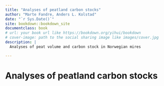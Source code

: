 ```yaml
--- 
title: "Analyses of peatland carbon stocks"
author: "Marte Fandre, Anders L. Kolstad"
date: "`r Sys.Date()`"
site: bookdown::bookdown_site
documentclass: book
# url: your book url like https://bookdown.org/yihui/bookdown
# cover-image: path to the social sharing image like images/cover.jpg
description: |
  Analyses of peat volume and carbon stock in Norwegian mires

---
```


# Analyses of peatland carbon stocks


